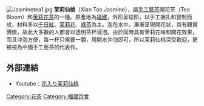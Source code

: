 {{tone |time=2012-09-12}}
{{Unreferenced |time=2009-04-11T10:12:18+00:00 }}
[[File:Jasminetea1.jpg|thumb]]
'''茉莉仙桃'''（Xian Tao Jasmine），屬[[手工藝茶|手工藝茶]]開花茶（Tea Bloom）和[[茉莉花茶|茉莉花茶]]的一種。原產地為[[福建|福建]]，外形呈球形，以手工捆扎和窨制而成，材料多以[[千日紅|千日紅]]、[[茉莉花|茉莉花]]、[[綠茶|綠茶]]為主。泡在水中，漸漸呈現開花狀，具有觀賞價值，故此大多數的人都會以透明茶杯浸泡。由於同時具有茉莉花味和開花效果，而且沖泡方便，每一杯只需要一顆，用開水沖泡即可，所以茉莉仙桃深受歡迎，更被視為中國手工藝茶的代表作。

== 外部連結 ==
*Youtube：[http://www.youtube.com/watch?v=FxR7MRYewII 花入り茉莉仙桃] {{Wayback|url=http://www.youtube.com/watch?v=FxR7MRYewII |date=20200102091847 }}

[[Category:花茶|Category:花茶]]
[[Category:福建饮食|Category:福建饮食]]